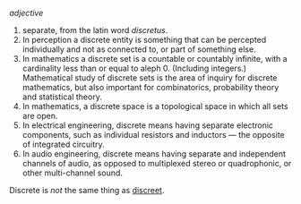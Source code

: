''adjective''

#separate, from the latin word ''discretus''.
# In perception a discrete entity is something that can be percepted individually and not as connected to, or part of something else.
#In mathematics a discrete set is a countable or countably infinite, with a cardinality less than or equal to aleph 0. (Including integers.) Mathematical study of discrete sets is the area of inquiry for discrete mathematics, but also important for combinatorics, probability theory and statistical theory.
#In mathematics, a discrete space is a topological space in which all sets are open.
#In electrical engineering, discrete means having separate electronic components, such as individual resistors and inductors — the opposite of integrated circuitry.
#In audio engineering, discrete means having separate and independent channels of audio, as opposed to multiplexed stereo or quadrophonic, or other multi-channel sound.

Discrete is ''not'' the same thing as [[discreet]].